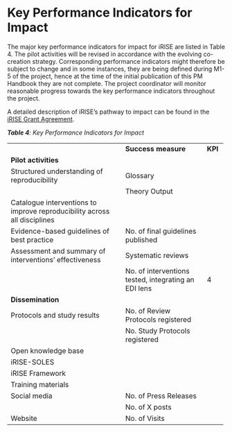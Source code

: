 # **Key Performance Indicators for Impact**

The major key performance indicators for impact for iRISE are listed in Table 4. The pilot activities will be revised in accordance with the evolving co-creation strategy. Corresponding performance indicators might therefore be subject to change and in some instances, they are being defined during M1-5 of the project, hence at the time of the initial publication of this PM Handbook they are not complete. The project coordinator will monitor reasonable progress towards the key performance indicators throughout the project.\

A detailed description of iRISE's pathway to impact can be found in the [iRISE Grant Agreement](https://charitede.sharepoint.com/:b:/r/sites/iRISE/Shared%20Documents/General/Grant%20Agreement/Amendment%20-%20AMD-101094853-4_Grant%20Agreement%20iRISE.pdf?csf=1&web=1&e=SqVvdc).

_**Table 4**: Key Performance Indicators for Impact_

+---------------------------------------------------------------------------+------------------------------------------------------+-------------+
|                                                                           | **Success measure**                                  | **KPI**     |
+---------------------------------------------------------------------------+------------------------------------------------------+-------------+
| **Pilot activities**                                                      |                                                      |             |
+---------------------------------------------------------------------------+------------------------------------------------------+-------------+
| Structured understanding of reproducibility                               | Glossary                                             |             |
+---------------------------------------------------------------------------+------------------------------------------------------+-------------+
|                                                                           | Theory Output                                        |             |
+---------------------------------------------------------------------------+------------------------------------------------------+-------------+
| Catalogue interventions to improve reproducibility across all disciplines |                                                      |             |
+---------------------------------------------------------------------------+------------------------------------------------------+-------------+
| Evidence-based guidelines of best practice                                | No. of final guidelines published                    |             |
+---------------------------------------------------------------------------+------------------------------------------------------+-------------+
| Assessment and summary of interventions' effectiveness                    | Systematic reviews                                   |             |
+---------------------------------------------------------------------------+------------------------------------------------------+-------------+
|                                                                           | No. of interventions tested, integrating an EDI lens | 4           |
+---------------------------------------------------------------------------+------------------------------------------------------+-------------+
| **Dissemination**                                                         |                                                      |             |
+---------------------------------------------------------------------------+------------------------------------------------------+-------------+
| Protocols and study results                                               | No. of Review Protocols registered                   |             |
+---------------------------------------------------------------------------+------------------------------------------------------+-------------+
|                                                                           | No. Study Protocols registered                       |             |
+---------------------------------------------------------------------------+------------------------------------------------------+-------------+
| Open knowledge base                                                       |                                                      |             |
+---------------------------------------------------------------------------+------------------------------------------------------+-------------+
| iRISE-SOLES                                                               |                                                      |             |
+---------------------------------------------------------------------------+------------------------------------------------------+-------------+
| iRISE Framework                                                           |                                                      |             |
+---------------------------------------------------------------------------+------------------------------------------------------+-------------+
| Training materials                                                        |                                                      |             |
+---------------------------------------------------------------------------+------------------------------------------------------+-------------+
| Social media                                                              | No. of Press Releases                                |             |
+---------------------------------------------------------------------------+------------------------------------------------------+-------------+
|                                                                           | No. of X posts                                       |             |
+---------------------------------------------------------------------------+------------------------------------------------------+-------------+
| Website                                                                   | No. of Visits                                        |             |
+---------------------------------------------------------------------------+------------------------------------------------------+-------------+
